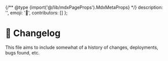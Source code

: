 
{/** @type {import('@/lib/mdxPageProps').MdxMetaProps} */}
    description: '',
    emoji: '📝',
    contributors: []
};

# 📝 Changelog

This file aims to include somewhat of a history of changes, deployments, bugs found, etc.

<WIP />
